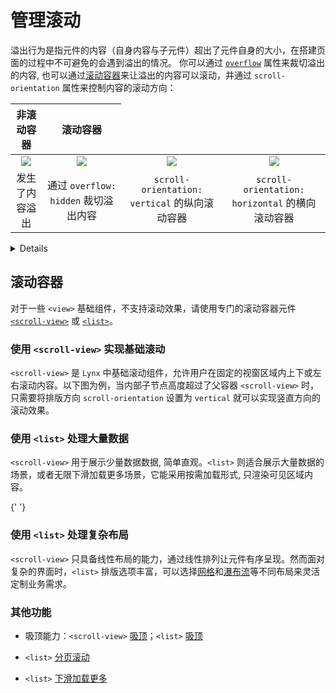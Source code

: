 
# 管理滚动

溢出行为是指元件的内容（自身内容与子元件）超出了元件自身的大小，在搭建页面的过程中不可避免的会遇到溢出的情况。
你可以通过 [`overflow`](api/css/properties/overflow) 属性来裁切溢出的内容,
也可以通过[滚动容器](#滚动容器)来让溢出的内容可以滚动，并通过 `scroll-orientation` 属性来控制内容的滚动方向：

<table
  rules="none"
  align="center"
  width="100%"
  style={{ tableLayout: 'fixed' }}
>
  <thead align="center">
    <th colSpan={2}>
      <span style={{ fontWeight: 'bold' }}>
        非滚动容器
      </span>
    </th>
    <th colSpan={2}>
      <span style={{ fontWeight: 'bold' }}>
        滚动容器
      </span>
    </th>
  </thead>
  <tr >
    <td style={{ padding: '15px 0 15px 15px' }}>
      <center>
        <img
          src="https://lf-lynx.tiktok-cdns.com/obj/lynx-artifacts-oss-sg/lynx-website/assets/doc/style-guide-overflow-visible.png"
          style={{ width: '70%', aspectRatio: '1/1' }}
        />
      </center>
    </td>
    <td style={{ padding: '15px 15px 15px 0' }}>
      <center>
        <img
          src="https://lf-lynx.tiktok-cdns.com/obj/lynx-artifacts-oss-sg/lynx-website/assets/doc/style-guide-overflow-hidden.png"
          style={{ width: '70%', aspectRatio: '1/1' }}
        />
      </center>
    </td>
  <td style={{ padding: '15px 0 15px 15px' }}>
      <center>
        <img
          src="https://lf-lynx.tiktok-cdns.com/obj/lynx-artifacts-oss-sg/lynx-website/assets/doc/guide-scroll-orientation-vertical.gif"
          style={{ width: '70%', aspectRatio: '1/1' }}
        />
      </center>
    </td>
    <td style={{ padding: '15px 15px 15px 0' }}>
      <center>
        <img
          src="https://lf-lynx.tiktok-cdns.com/obj/lynx-artifacts-oss-sg/lynx-website/assets/doc/guide-scroll-orientation-horizontal.gif"
          style={{ width: '70%', aspectRatio: '1/1' }}
        />
      </center>
    </td>

  </tr>

  <tr >
  <td style={{ padding: '15px 0 15px 15px' }}>
      <center>
        <span>发生了内容溢出</span>
      </center>
    </td>
    <td style={{ padding: '15px 15px 15px 0' }}>
      <center>
        <span>通过 <code>overflow: hidden</code> 裁切溢出内容</span>
      </center>
    </td>
  <td style={{ padding: '15px 0 15px 15px' }}>
      <center>
        <span><code>scroll-orientation: vertical</code> 的纵向滚动容器 </span>
      </center>
    </td>
    <td style={{ padding: '15px 15px 15px 0' }}>
      <center>
        <span><code>scroll-orientation: horizontal</code> 的横向滚动容器</span>
      </center>
    </td>
  </tr>
</table>

<Details title={<span>不支持<code>overflow:scroll</code>实现滚动效果</span>}>
  `Lynx`中，`view` 组件不支持像 Web 中通过 `overflow:scroll`来实现滑动效果， 只有`<scroll-view>` 和 `<list>` 等滑动容器具备滑动效果。
</Details>

## 滚动容器

对于一些 `<view>` 基础组件，不支持滚动效果，请使用专门的滚动容器元件 [`<scroll-view>`](/api/elements/built-in/scroll-view) 或 [`<list>`](/api/elements/built-in/list)。

### 使用 `<scroll-view>` 实现基础滚动

`<scroll-view>` 是 `Lynx` 中基础滚动组件，允许用户在固定的视窗区域内上下或左右滚动内容。以下图为例，当内部子节点高度超过了父容器 `<scroll-view>` 时，只需要将排版方向 `scroll-orientation` 设置为 `vertical` 就可以实现竖直方向的滚动效果。

<Go
  img="https://lf-lynx.tiktok-cdns.com/obj/lynx-artifacts-oss-sg/lynx-website/assets/doc/scroll_view_vertical.webp"
  example="scroll-view"
  defaultFile="src/vertical/index.tsx"
  defaultEntryFile="dist/vertical.lynx.bundle"
  highlight="{9}"
  entry="src/vertical"
/>

### 使用 `<list>` 处理大量数据

`<scroll-view>` 用于展示少量数据数据, 简单直观。`<list>` 则适合展示大量数据的场景，或者无限下滑加载更多场景，它能采用按需加载形式, 只渲染可见区域内容。

{' '}

<Go
  img="https://lf-lynx.tiktok-cdns.com/obj/lynx-artifacts-oss-sg/lynx-website/assets/doc/list-oss-base.gif"
  example="list"
  defaultFile="src/base/index.tsx"
  defaultEntryFile="dist/base.lynx.bundle"
  highlight="{12-14}"
/>

### 使用 `<list>` 处理复杂布局

`<scroll-view>` 只具备线性布局的能力，通过线性排列让元件有序呈现。然而面对复杂的界面时，`<list>` 排版选项丰富，可以选择[网格](/api/elements/built-in/list#网格)和[瀑布流](/api/elements/built-in/list#瀑布流)等不同布局来灵活定制业务需求。

<Go
  img="https://lf-lynx.tiktok-cdns.com/obj/lynx-artifacts-oss-sg/lynx-website/assets/doc/list-oss-waterfall.gif"
  example="list"
  defaultFile="src/waterfall/index.tsx"
  defaultEntryFile="dist/waterfall.lynx.bundle"
  entry="src/waterfall"
  highlight="{14-16}"
/>

### 其他功能

- 吸顶能力：`<scroll-view>` [吸顶](api/elements/built-in/scroll-view.html#吸顶能力)；`<list>` [吸顶](api/elements/built-in/list.html#节点吸顶)

- `<list>` [分页滚动](api/elements/built-in/list.html#分页滚动)

- `<list>` [下滑加载更多](api/elements/built-in/list.html#加载更多)
